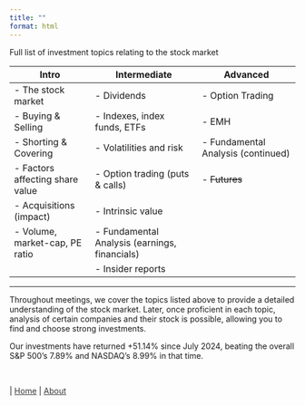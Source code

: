 ```yaml
---
title: ""
format: html
---
```


<span class="big"></span>

<span class="smalltext-black">Full list of investment topics relating to the stock market</span>
<div class="small-table">
| **Intro**                          | **Intermediate**                              |   **Advanced**                            |
|------------------------------------|-----------------------------------------------|-------------------------------------------|
| - The stock market                 | - Dividends                                   | - Option Trading                          |
| - Buying & Selling                 | - Indexes, index funds, ETFs                  | - EMH                                     |
| - Shorting & Covering              | - Volatilities and risk                       | - Fundamental Analysis <span class="small-text-black">(continued)</span>|
| - Factors affecting share value    | - Option trading (puts & calls)               | - ~~Futures~~                             |
| - Acquisitions (impact)            | - Intrinsic value                             |                                           |
| - Volume, market-cap, PE ratio     | - Fundamental Analysis (earnings, financials) |                                           |
|                                    | - Insider reports                                          |
</div>
---

<div class="tip-box2">
<span class="something1">Throughout meetings, we cover the topics listed above to provide a detailed understanding of the stock market. Later, once proficient in each topic, analysis of certain companies and their stock is possible, allowing you to find and choose strong investments.

Our investments have returned +51.14% since July 2024, beating the overall S&P 500's 7.89% and NASDAQ's 8.99% in that time.</div>

<!-- <div class="tip-box2">
~~**Informational Meeting** | <span class="something1">9/13/2024:</span>  
<span class="something1">At this meeting, we will introduce what Investment Club is and its plan.  
The stock market and its news will also be discussed.</span>  
<span class="something1">Topics include:</span> <span class="highlight2_09">The stock market, buying & selling, factors affecting share price, market-cap</span>  
<span class="something1">Practice trading using Marketwatch will be introduced and demonstrated. </span>~~  
MEETING OVER</div>  -->

<br>

<div class="nav-right">
 | [Home](index.qmd){style="color: #373737;"} | [About](about.qmd){style="color: #373737;"}
</div>